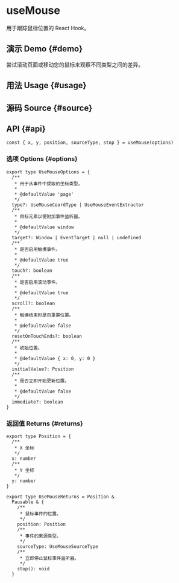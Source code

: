 # useMouse


<HooksType category={frontmatter.category} pausable />

用于跟踪鼠标位置的 React Hook。

## 演示 Demo \{#demo}

尝试滚动页面或移动您的鼠标来观察不同类型之间的差异。


<App />

## 用法 Usage \{#usage}



## 源码 Source \{#source}


<Source />

## API \{#api}

```tsx
const { x, y, position, sourceType, stop } = useMouse(options)
```

### 选项 Options \{#options}

```tsx
export type UseMouseOptions = {
  /**
   * 用于从事件中提取的坐标类型。
   *
   * @defaultValue 'page'
   */
  type?: UseMouseCoordType | UseMouseEventExtractor
  /**
   * 目标元素以便附加事件监听器。
   *
   * @defaultValue window
   */
  target?: Window | EventTarget | null | undefined
  /**
   * 是否启用触摸事件。
   *
   * @defaultValue true
   */
  touch?: boolean
  /**
   * 是否启用滚动事件。
   *
   * @defaultValue true
   */
  scroll?: boolean
  /**
   * 触摸结束时是否重置位置。
   *
   * @defaultValue false
   */
  resetOnTouchEnds?: boolean
  /**
   * 初始位置。
   *
   * @defaultValue { x: 0, y: 0 }
   */
  initialValue?: Position
  /**
   * 是否立即开始更新位置。
   *
   * @defaultValue false
   */
  immediate?: boolean
}
```

### 返回值 Returns \{#returns}


<Tip type="pausable" />

```tsx
export type Position = {
  /**
   * X 坐标
   */
  x: number
  /**
   * Y 坐标
   */
  y: number
}

export type UseMouseReturns = Position &
  Pausable & {
    /**
     * 鼠标事件的位置。
     */
    position: Position
    /**
     * 事件的来源类型。
     */
    sourceType: UseMouseSourceType
    /**
     * 立即停止鼠标事件监听器。
     */
    stop(): void
  }
```
